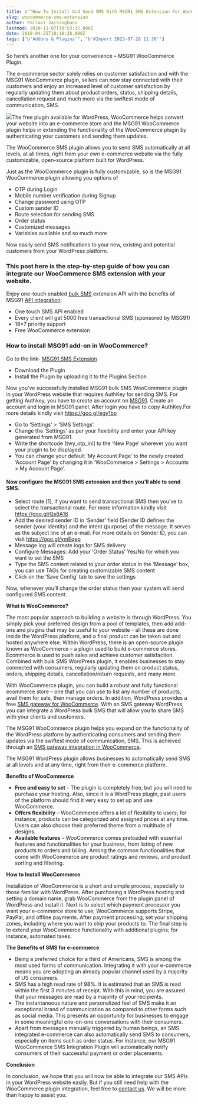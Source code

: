 ```yaml
---
title: b'"How To Install And Send SMS With MSG91 SMS Extension For WooCommerce"'
slug: woocommerce-sms-extension
author: Pallavi Jaisinghani
lastmod: 2020-11-07T10:53:32.000Z
date: 2018-04-25T10:18:28.000Z
tags: ["b'Addons & Plugins'", "b'#Import 2023-07-28 11:30'"]
---
```


So here’s another one for your convenience – MSG91 WooCommerce Plugin.

The e-commerce sector solely relies on customer satisfaction and with the MSG91 WooCommerce plugin, sellers can now stay connected with their customers and enjoy an increased level of customer satisfaction by regularly updating them about product orders, status, shipping details, cancellation request and much more via the swiftest mode of communication, SMS.

![](https://lh3.googleusercontent.com/4XBDL8Na-Pd9Ux_OtD0MFCg-J5mxNICQbqLaAQpZTMVFkXtV9uwh0j2d8zpiVGf3o4jGllhk6bQevMkbwhKPzALEcfeViiaVMV81oqz88Dtok1UDvCk7uYuSL7UTOrtuy7vSt4s)The free plugin available for WordPress, WooCommerce helps convert your website into an e-commerce store and the MSG91 WooCommerce plugin helps in extending the functionality of the WooCommerce plugin by authenticating your customers and sending them updates.

The WooCommerce SMS plugin allows you to send SMS automatically at all levels, at all times, right from your own e-commerce website via the fully customizable, open-source platform built for WordPress.

Just as the WooCommerce plugin is fully customizable, so is the MSG91 WooCommerce plugin allowing you options of

* OTP during Login
* Mobile number verification during Signup
* Change password using OTP
* Custom sender ID
* Route selection for sending SMS
* Order status
* Customized messages
* Variables available and so much more

Now easily send SMS notifications to your new, existing and potential customers from your WordPress platform.

### This post here is the step-by-step guide of how you can integrate our WooCommerce SMS extension with your website.

Enjoy one-touch enabled [bulk SMS](https://msg91.com/) extension API with the benefits of MSG91 [API integration](https://msg91.com/sms-for-developers):

* One touch SMS API enabled
* Every client will get 5000 free transactional SMS (sponsored by MSG91)
* 18\*7 priority support
* Free WooCommerce extension

### How to install MSG91 add-on in WooCommerce?

Go to the link- [MSG91 SMS Extension](http://www.theweeky.com/msg91-otp-mobile-verification-and-order-notification-through-sms-woocommerce-plugin/)

* Download the Plugin
* Install the Plugin by uploading it to the Plugins Section

Now you’ve successfully installed MSG91 bulk SMS WooCommerce plugin in your WordPress website that requires AuthKey for sending SMS. For getting Authkey, you have to create an account on [MSG91](https://msg91.com/signup). Create an account and login in MSG91 panel. After login you have to copy AuthKey.For more details kindly visit <https://goo.gl/egy1bo>

* Go to ‘Settings’ > ‘SMS Settings’.
* Change the ‘Settings’ as per your flexibility and enter your API key generated from MSG91.
* Write the shortcode [twy\_otp\_ini] to the ‘New Page’ wherever you want your plugin to be displayed.
* You can change your default ‘My Account Page’ to the newly created ‘Account Page’ by changing it in ‘WooCommerce > Settings > Accounts > My Account Page’.

#### Now configure the MSG91 SMS extension and then you’ll able to send SMS.

* Select route [1], if you want to send transactional SMS then you’ve to select the transactional route. For more information kindly visit https://goo.gl/Qs8A16
* Add the desired sender ID in ‘Sender’ field (Sender ID defines the sender (your identity) and the intent (purpose) of the message. It serves as the subject line of an e-mail. For more details on Sender ID, you can visit <https://goo.gl/ymEqep>
* Message log will create logs for SMS delivery
* Configure Messages: Add your ‘Order Status’ Yes/No for which you want to set the SMS
* Type the SMS content related to your order status in the ‘Message’ box, you can use TAGs for creating customizable SMS content
* Click on the ‘Save Config’ tab to save the settings

Now, whenever you’ll change the order status then your system will send configured SMS content.

**What is WooCommerce?**

The most popular approach to building a website is through WordPress. You simply pick your preferred design from a pool of templates, then add add-ons and plugins that may be useful to your website - all these are done inside the WordPress platform, and a final product can be taken out and hosted anywhere else. Within WordPress, there is an open-source plugin known as WooCommerce – a plugin used to build e-commerce stores. Ecommerce is used to push sales and achieve customer satisfaction. Combined with bulk SMS WordPress plugin, it enables businesses to stay connected with consumers, regularly updating them on product status, orders, shipping details, cancellation/return requests, and many more.

With WooCommerce plugin, you can build a robust and fully functional ecommerce store – one that you can use to list any number of products, avail them for sale, then manage orders. In addition, WordPress provides a free [SMS gateway for WooCommerce](https://msg91.com/). With an SMS gateway WordPress, you can integrate a WordPress bulk SMS that will allow you to share SMS with your clients and customers.

The MSG91 WooCommerce plugin helps you expand on the functionality of the WordPress platform by authenticating consumers and sending them updates via the swiftest mode of communication, SMS. This is achieved through an [SMS gateway integration in WooCommerce](https://msg91.com/internet-messaging/).

The MSG91 WordPress plugin allows businesses to automatically send SMS at all levels and at any time, right from their e-commerce platform.   


**Benefits of WooCommerce**

* **Free and easy to set** - The plugin is completely free, but you will need to purchase your hosting. Also, since it is a WordPress plugin, past users of the platform should find it very easy to set up and use WooCommerce.
* **Offers flexibility** – WooCommerce offers a lot of flexibility to users; for instance, products can be categorized and assigned prices at any time. Users can also choose their preferred theme from a multitude of designs.
* **Available features** – WooCommerce comes preloaded with essential features and functionalities for your business, from listing of new products to orders and billing. Among the common functionalities that come with WooCommerce are product ratings and reviews, and product sorting and filtering.

**How to Install WooCommerce**

Installation of WooCommerce is a short and simple process, especially to those familiar with WordPress. After purchasing a WordPress hosting and setting a domain name, grab WooCommerce from the plugin panel of WordPress and install it. Next is to select which payment processor you want your e-commerce store to use; WooCommerce supports Stripe, PayPal, and offline payments. After payment processing, set your shipping zones, including where you want to ship your products to. The final step is to extend your WooCommerce functionality with additional plugins; for instance, automated taxes.

**The Benefits of SMS for e-commerce**

* Being a preferred choice for a third of Americans, SMS is among the most used forms of communication. Integrating it with your e-commerce means you are adopting an already popular channel used by a majority of US consumers.
* SMS has a high read rate of 98%. It is estimated that an SMS is read within the first 3 minutes of receipt. With this in mind, you are assured that your messages are read by a majority of your recipients.
* The instantaneous nature and personalized feel of SMS make it an exceptional brand of communication as compared to other forms such as social media. This presents an opportunity for businesses to engage in some meaningful one-on-one conversations with their consumers.
* Apart from messages manually triggered by human beings, an SMS integrated e-commerce can also automatically send SMS to consumers, especially on items such as order status. For instance, our MSG91 WooCommerce SMS Integration Plugin will automatically notify consumers of their successful payment or order placements.

**Conclusion**

In conclusion, we hope that you will now be able to integrate our SMS APIs in your WordPress website easily. But if you still need help with the WooCommerce plugin integration, feel free to [contact us](https://msg91.com/contact). We will be more than happy to assist you.

